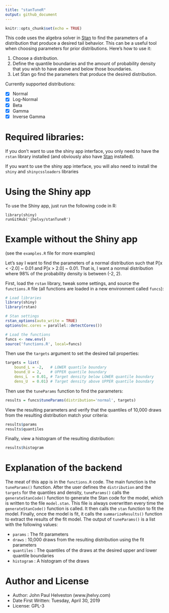 ```yaml
---
title: "stanTuneR"
output: github_document
---
```


```r
knitr::opts_chunk$set(echo = TRUE)
```

This code uses the algebra solver in [Stan](https://mc-stan.org/) to find the parameters of a distribution that produce a desired tail behavior. This can be a useful tool when choosing parameters for prior distributions. Here's how to use it:

1. Choose a distribution.
2. Define the quantile boundaries and the amount of probability density that you wish to have above and below those boundaries.
3. Let Stan go find the parameters that produce the desired distribution.

Currently supported distributions:

- [x] Normal
- [x] Log-Normal
- [x] Beta
- [x] Gamma
- [x] Inverse Gamma

# Required libraries:

If you don't want to use the shiny app interface, you only need to have the `rstan` library installed (and obviously also have [Stan](https://mc-stan.org/) installed). 

If you want to use the shiny app interface, you will also need to install the `shiny` and `shinycssloaders` libraries

# Using the Shiny app

To use the Shiny app, just run the following code in R:
```
library(shiny)
runGitHub('jhelvy/stanTuneR')
```

# Example without the Shiny app

(see the `examples.R` file for more examples)

Let's say I want to find the parameters of a normal distribution such that P[x < -2.0] ~ 0.01 and P[x > 2.0] ~ 0.01. That is, I want a normal distribution where 98% of the probability density is between (-2, 2).

First, load the `rstan` library, tweak some settings, and source the `functions.R` file (all functions are loaded in a new environment called `funcs`):

```r
# Load libraries
library(shiny)
library(rstan)

# Stan settings
rstan_options(auto_write = TRUE)
options(mc.cores = parallel::detectCores())

# Load the functions
funcs <- new.env()
source('functions.R', local=funcs)
```

Then use the `targets` argument to set the desired tail properties:
```r
targets = list(
    bound_L = -2,   # LOWER quantile boundary
    bound_U = 2,    # UPPER quantile boundary
    dens_L  = 0.01, # Target density below LOWER quantile boundary
    dens_U  = 0.01) # Target density above UPPER quantile boundary
```

Then use the `tuneParams` function to find the parameters:
```r
results = funcs$tuneParams(distribution='normal', targets)
```

View the resulting parameters and verify that the quantiles of 10,000 draws from the resulting distribution match your criteria:
```r
results$params
results$quantiles
```

Finally, view a histogram of the resulting distribution:
```r
results$histogram
```

# Explanation of the backend
The meat of this app is in the `functions.R` code. The main function is the `tuneParams()` function. After the user defines the `distribution` and the `targets` for the quantiles and density, `tuneParams()` calls the `generateStanCode()` function to generate the Stan code for the model, which is written to the file `model.stan`. This file is always overwritten every time the `generateStanCode()` function is called. It then calls the `stan` function to fit the model. Finally, once the model is fit, it calls the `summarizeResults()` function to extract the results of the fit model. The output of `tuneParams()` is a list with the following values:

* `params` : The fit parameters
* `draws` : 10,000 draws from the resulting distribution using the fit parameters
* `quantiles` : The quantiles of the draws at the desired upper and lower quantile boundaries 
* `histogram` : A histogram of the draws

# Author and License
* Author: John Paul Helveston (www.jhelvy.com)
* Date First Written: Tuesday, April 30, 2019
* License: GPL-3